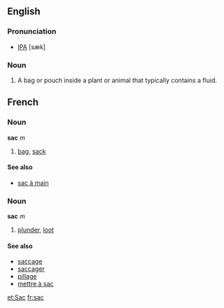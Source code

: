 ==English==
===Pronunciation===
* [[IPA]] [sæk]

===Noun===
# A bag or pouch inside a plant or animal that typically contains a fluid.

==French==
===Noun===
'''sac''' ''m''

# [[bag]], [[sack]]

====See also====
*[[sac à main]]

===Noun===
'''sac''' ''m''

# [[plunder]], [[loot]]

====See also====
*[[saccage]]
*[[saccager]]
*[[pillage]]
*[[mettre à sac]]

[[et:Sac]]
[[fr:sac]]